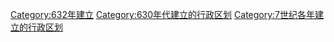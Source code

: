 [[Category:632年建立|Category:632年建立]]
[[Category:630年代建立的行政区划|Category:630年代建立的行政区划]]
[[Category:7世纪各年建立的行政区划|Category:7世纪各年建立的行政区划]]